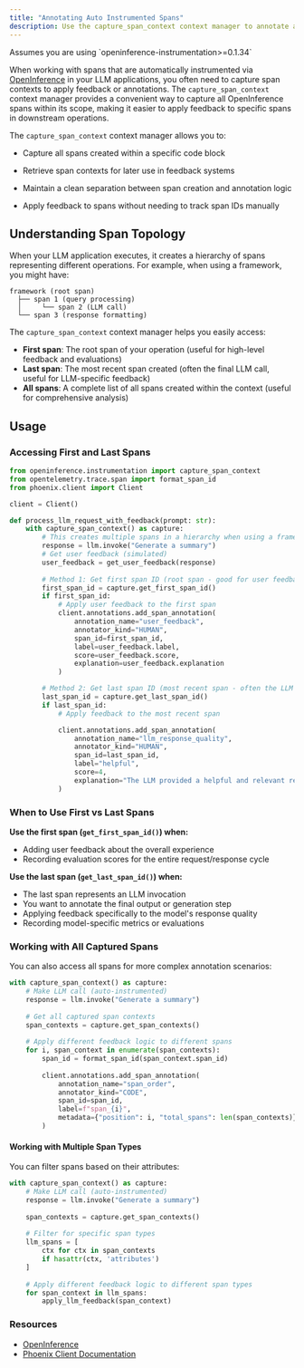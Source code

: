 ```yaml
---
title: "Annotating Auto Instrumented Spans"
description: Use the capture_span_context context manager to annotate auto-instrumented spans
---
```


<Info>
Assumes you are using `openinference-instrumentation>=0.1.34`
</Info>

When working with spans that are automatically instrumented via [OpenInference](https://github.com/Arize-ai/openinference) in your LLM applications, you often need to capture span contexts to apply feedback or annotations. The `capture_span_context` context manager provides a convenient way to capture all OpenInference spans within its scope, making it easier to apply feedback to specific spans in downstream operations.

The `capture_span_context` context manager allows you to:

* Capture all spans created within a specific code block

* Retrieve span contexts for later use in feedback systems

* Maintain a clean separation between span creation and annotation logic

* Apply feedback to spans without needing to track span IDs manually

## Understanding Span Topology

When your LLM application executes, it creates a hierarchy of spans representing different operations. For example, when using a framework, you might have:

```
framework (root span)
  ├── span 1 (query processing)
  │     └── span 2 (LLM call)
  └── span 3 (response formatting)
```

The `capture_span_context` context manager helps you easily access:
- **First span**: The root span of your operation (useful for high-level feedback and evaluations)
- **Last span**: The most recent span created (often the final LLM call, useful for LLM-specific feedback)
- **All spans**: A complete list of all spans created within the context (useful for comprehensive analysis)

## Usage

### Accessing First and Last Spans

```python
from openinference.instrumentation import capture_span_context
from opentelemetry.trace.span import format_span_id
from phoenix.client import Client

client = Client()

def process_llm_request_with_feedback(prompt: str):
    with capture_span_context() as capture:
        # This creates multiple spans in a hierarchy when using a framework
        response = llm.invoke("Generate a summary")
        # Get user feedback (simulated)
        user_feedback = get_user_feedback(response)
        
        # Method 1: Get first span ID (root span - good for user feedback)
        first_span_id = capture.get_first_span_id()
        if first_span_id:
            # Apply user feedback to the first span
            client.annotations.add_span_annotation(
                annotation_name="user_feedback",
                annotator_kind="HUMAN",
                span_id=first_span_id,
                label=user_feedback.label,
                score=user_feedback.score,
                explanation=user_feedback.explanation
            )

        # Method 2: Get last span ID (most recent span - often the LLM call)
        last_span_id = capture.get_last_span_id()
        if last_span_id:
            # Apply feedback to the most recent span

            client.annotations.add_span_annotation(
                annotation_name="llm_response_quality",
                annotator_kind="HUMAN", 
                span_id=last_span_id,
                label="helpful",
                score=4,
                explanation="The LLM provided a helpful and relevant response"
            )
```
### When to Use First vs Last Spans

**Use the first span (`get_first_span_id()`) when:**
- Adding user feedback about the overall experience
- Recording evaluation scores for the entire request/response cycle

**Use the last span (`get_last_span_id()`) when:**
- The last span represents an LLM invocation
- You want to annotate the final output or generation step
- Applying feedback specifically to the model's response quality
- Recording model-specific metrics or evaluations



### Working with All Captured Spans

You can also access all spans for more complex annotation scenarios:

```python
with capture_span_context() as capture:
    # Make LLM call (auto-instrumented)
    response = llm.invoke("Generate a summary")
    
    # Get all captured span contexts
    span_contexts = capture.get_span_contexts()
    
    # Apply different feedback logic to different spans
    for i, span_context in enumerate(span_contexts):
        span_id = format_span_id(span_context.span_id)
        
        client.annotations.add_span_annotation(
            annotation_name="span_order",
            annotator_kind="CODE",
            span_id=span_id,
            label=f"span_{i}",
            metadata={"position": i, "total_spans": len(span_contexts)}
        )
```

#### Working with Multiple Span Types

You can filter spans based on their attributes:

```python
with capture_span_context() as capture:
    # Make LLM call (auto-instrumented)
    response = llm.invoke("Generate a summary")
    
    span_contexts = capture.get_span_contexts()
    
    # Filter for specific span types
    llm_spans = [
        ctx for ctx in span_contexts 
        if hasattr(ctx, 'attributes')
    ]
    
    # Apply different feedback logic to different span types
    for span_context in llm_spans:
        apply_llm_feedback(span_context)
```

### Resources

* [OpenInference](https://github.com/Arize-ai/openinference)
* [Phoenix Client Documentation](https://arize-phoenix.readthedocs.io/projects/client/en/latest/)
